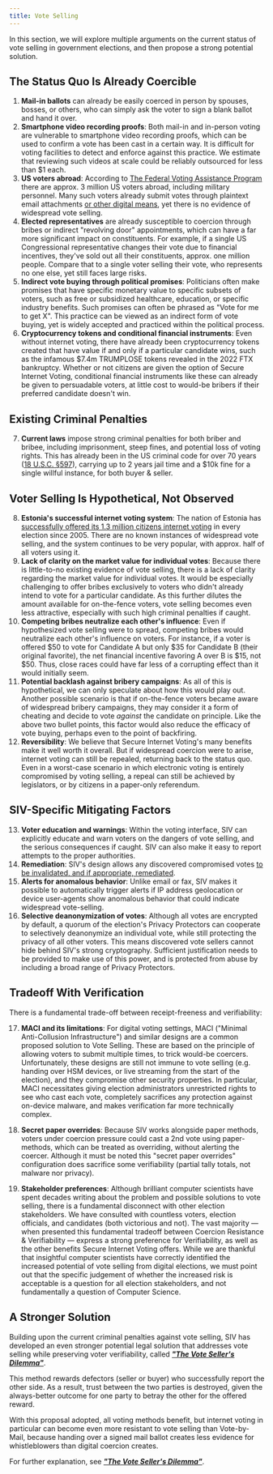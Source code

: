 ```yaml
---
title: Vote Selling
---
```



<WiderLiItems />

In this section, we will explore multiple arguments on the current status of vote selling in government elections, and then propose a strong potential solution.

## The Status Quo Is Already Coercible

1. **Mail-in ballots** can already be easily coerced in person by spouses, bosses, or others, who can simply ask the voter to sign a blank ballot and hand it over.
2. **Smartphone video recording proofs**: Both mail-in and in-person voting are vulnerable to smartphone video recording proofs, which can be used to confirm a vote has been cast in a certain way. It is difficult for voting facilities to detect and enforce against this practice. We estimate that reviewing such videos at scale could be reliably outsourced for less than \$1 each.
3. **US voters abroad**: According to [The Federal Voting Assistance Program](https://www.fvap.gov/info/reports-surveys/overseas-citizen-population-analysis) there are approx. 3 million US voters abroad, including military personnel. Many such voters already submit votes through plaintext email attachments [or other digital means](https://siv.org/evoting-compared), yet there is no evidence of widespread vote selling.
4. **Elected representatives** are already susceptible to coercion through bribes or indirect "revolving door" appointments, which can have a far more significant impact on constituents. For example, if a single US Congressional representative changes their vote due to financial incentives, they've sold out all their constituents, approx. one million people. Compare that to a single voter selling their vote, who represents no one else, yet still faces large risks.
5. **Indirect vote buying through political promises**: Politicians often make promises that have specific monetary value to specific subsets of voters, such as free or subsidized healthcare, education, or specific industry benefits. Such promises can often be phrased as "Vote for me to get X". This practice can be viewed as an indirect form of vote buying, yet is widely accepted and practiced within the political process.
6. **Cryptocurrency tokens and conditional financial instruments**: Even without internet voting, there have already been cryptocurrency tokens created that have value if and only if a particular candidate wins, such as the infamous \$7.4m TRUMPLOSE tokens revealed in the 2022 FTX bankruptcy. Whether or not citizens are given the option of Secure Internet Voting, conditional financial instruments like these can already be given to persuadable voters, at little cost to would-be bribers if their preferred candidate doesn't win.

## Existing Criminal Penalties

7. **Current laws** impose strong criminal penalties for both briber and bribee, including imprisonment, steep fines, and potential loss of voting rights. This has already been in the US criminal code for over 70 years ([18 U.S.C. §597](https://www.govinfo.gov/content/pkg/USCODE-2020-title18/html/USCODE-2020-title18-partI-chap29-sec597.htm)), carrying up to 2 years jail time and a \$10k fine for a single willful instance, for both buyer & seller.

## Voter Selling Is Hypothetical, Not Observed

8. **Estonia's successful internet voting system**: The nation of Estonia has [successfully offered its 1.3 million citizens internet voting](https://web.archive.org/web/20200825120655/https://www.forbes.com/sites/stephaniefillion/2020/08/24/if-estonia-figured-out-online-voting-15-years-ago-why-cant-the-us/) in every election since 2005. There are no known instances of widespread vote selling, and the system continues to be very popular, with approx. half of all voters using it.
9. **Lack of clarity on the market value for individual votes**: Because there is little-to-no existing evidence of vote selling, there is a lack of clarity regarding the market value for individual votes. It would be especially challenging to offer bribes exclusively to voters who didn't already intend to vote for a particular candidate. As this further dilutes the amount available for on-the-fence voters, vote selling becomes even less attractive, especially with such high criminal penalties if caught.
10. **Competing bribes neutralize each other's influence**: Even if hypothesized vote selling were to spread, competing bribes would neutralize each other's influence on voters. For instance, if a voter is offered \$50 to vote for Candidate A but only \$35 for Candidate B (their original favorite), the net financial incentive favoring A over B is \$15, not \$50. Thus, close races could have far less of a corrupting effect than it would initially seem.
11. **Potential backlash against bribery campaigns**: As all of this is hypothetical, we can only speculate about how this would play out. Another possible scenario is that if on-the-fence voters became aware of widespread bribery campaigns, they may consider it a form of cheating and decide to vote _against_ the candidate on principle. Like the above two bullet points, this factor would also reduce the efficacy of vote buying, perhaps even to the point of backfiring.
12. **Reversibility**: We believe that Secure Internet Voting's many benefits make it well worth it overall. But if widespread coercion were to arise, internet voting can still be repealed, returning back to the status quo. Even in a worst-case scenario in which electronic voting is entirely compromised by voting selling, a repeal can still be achieved by legislators, or by citizens in a paper-only referendum.

## SIV-Specific Mitigating Factors

13. **Voter education and warnings**: Within the voting interface, SIV can explicitly educate and warn voters on the dangers of vote selling, and the serious consequences if caught. SIV can also make it easy to report attempts to the proper authorities.
14. **Remediation**: SIV's design allows any discovered compromised votes [to be invalidated, and if appropriate, remediated](/verifiability/remediating-compromised-votes).
15. **Alerts for anomalous behavior**: Unlike email or fax, SIV makes it possible to automatically trigger alerts if IP address geolocation or device user-agents show anomalous behavior that could indicate widespread vote-selling.
16. **Selective deanonymization of votes**: Although all votes are encrypted by default, a quorum of the election's Privacy Protectors can cooperate to selectively deanonymize an individual vote, while still protecting the privacy of all other voters. This means discovered vote sellers cannot hide behind SIV's strong cryptography. Sufficient justification needs to be provided to make use of this power, and is protected from abuse by including a broad range of Privacy Protectors.

## Tradeoff With Verification

There is a fundamental trade-off between receipt-freeness and verifiability:

17. **MACI and its limitations**: For digital voting settings, MACI ("Minimal Anti-Collusion Infrastructure") and similar designs are a common proposed solution to Vote Selling. These are based on the principle of allowing voters to submit multiple times, to trick would-be coercers. Unfortunately, these designs are still not immune to vote selling (e.g. handing over HSM devices, or live streaming from the start of the election), and they compromise other security properties. In particular, MACI necessitates giving election administrators unrestricted rights to see who cast each vote, completely sacrifices any protection against on-device malware, and makes verification far more technically complex.

18. **Secret paper overrides**: Because SIV works alongside paper methods, voters under coercion pressure could cast a 2nd vote using paper-methods, which can be treated as overriding, without alerting the coercer. Although it must be noted this "secret paper overrides" configuration does sacrifice some verifiability (partial tally totals, not malware nor privacy).

19. **Stakeholder preferences**: Although brilliant computer scientists have spent decades writing about the problem and possible solutions to vote selling, there is a fundamental disconnect with other election stakeholders. We have consulted with countless voters, election officials, and candidates (both victorious and not). The vast majority — when presented this fundamental tradeoff between Coercion Resistance & Verifiability — express a strong preference for Verifiability, as well as the other benefits Secure Internet Voting offers. While we are thankful that insightful computer scientists have correctly identified the increased potential of vote selling from digital elections, we must point out that the specific judgement of whether the increased risk is acceptable is a question for all election stakeholders, and not fundamentally a question of Computer Science.

## A Stronger Solution

Building upon the current criminal penalties against vote selling, SIV has developed an even stronger potential legal solution that addresses vote selling while preserving voter verifiability, called **_["The Vote Seller's Dilemma"](/research-in-progress/vote-sellers-dilemma)_**.

This method rewards defectors (seller or buyer) who successfully report the other side. As a result, trust between the two parties is destroyed, given the always-better outcome for one party to betray the other for the offered reward.

With this proposal adopted, all voting methods benefit, but internet voting in particular can become even more resistant to vote selling than Vote-by-Mail, because handing over a signed mail ballot creates less evidence for whistleblowers than digital coercion creates.

For further explanation, see **_["The Vote Seller's Dilemma"](/research-in-progress/vote-sellers-dilemma)_**.
